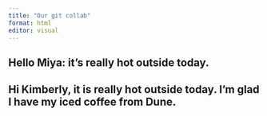 ```yaml
---
title: "Our git collab"
format: html
editor: visual
---
```


## Hello Miya: it's really hot outside today.

## Hi Kimberly, it is really hot outside today. I'm glad I have my iced coffee from Dune.

